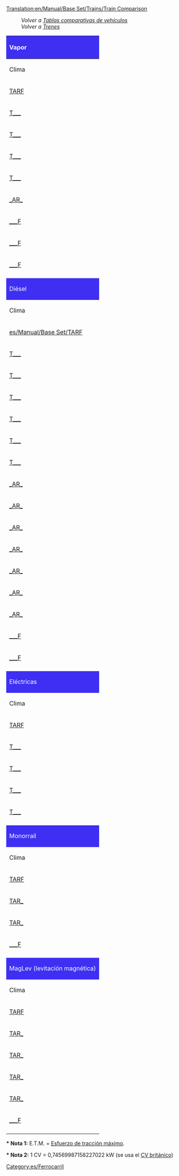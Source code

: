 [[Translation:en/Manual/Base Set/Trains/Train Comparison]]


:''Volver a [[es/Manual/Base Set/Tablas comparativas de vehículos|Tablas comparativas de vehículos]]''
:''Volver a [[es/Manual/Trenes|Trenes]]''

{|bgcolor="white" border=1 style="width=100%"
!colspan="11" style="background: #3e2ff3; color: white;" align="left" |Vapor
|- style="background: #ffdead"
!Clima
!Nombre del modelo
!Precio
!Velocidad
!Peso
!Potencia
!E.T.M.*
!Coste anual
!Diseño
!Duración
!Capacidad
|- style="font-size: 90%; background: #ffdead; text-align: center"
|[[es/Manual/Base Set/TARF|TARF]]
|Original ficticio de TTD ''(equivalente real)''
|€ (£)
|km/h (mph)
|t
|CV (kW)*
|kN
|€/año (£/año)
|año
|años
|
|- align="center"
|[[es/Manual/Base Set/TARF|T___]]
|style="background: #ccffcc" align="left"|[[File:en/Kirbypaultank.png|Máquina Kirby Paul Tank]] [[es/Manual/Base Set/Trains/Kirby Paul Tank|Kirby Paul Tank ''(Collet Pannier Tank)'']]
|style="background: #ccccff" |16.462 (8.203)
|style="background: #ffffcc" |64 (40)
|style="background: #ff9999" |47
|style="background: #ffffcc" |300 (224)
|style="background: #ffffcc" |139
|style="background: #ccccff" |1.640 (820)
|style="background: #ccffcc" |1925
|style="background: #ccffcc" |15
|style="background: #ff9999" |--
|- align="center"
|[[es/Manual/Base Set/TARF|T___]]
|style="background: #ccffcc" align="left"|[[File:en/Chaneyjubilee.png|Máquina Chaney "Jubilee"]] [[es/Manual/Base Set/Trains/Chaney "Jubilee"|Chaney "Jubilee" ''(Stanier 'Jubilee')'']]
|style="background: #ccccff" |30.468 (15.234)
|style="background: #ffffcc" |112 (70)
|style="background: #ff9999" |131
|style="background: #ffffcc" |1.000 (746)
|style="background: #ffffcc" |388
|style="background: #ccccff" |3.936 (1.968)
|style="background: #ccffcc" |1934
|style="background: #ccffcc" |21
|style="background: #ff9999" |--
|- align="center"
|[[es/Manual/Base Set/TARF|T___]]
|style="background: #ccffcc" align="left"|[[File:en/Ginzua4.png|Máquina Ginzu "A4"]] [[es/Manual/Base Set/Trains/Ginzu "A4"|Ginzu "A4" ''(Gresley 'A4')'']]
|style="background: #ccccff" |44.530 (22.265)
|style="background: #ffffcc" |128 (80)
|style="background: #ff9999" |162
|style="background: #ffffcc" |1.200 (895)
|style="background: #ffffcc" |480
|style="background: #ccccff" |4.592 (2.296)
|style="background: #ccffcc" |1935
|style="background: #ccffcc" |20
|style="background: #ff9999" |--
|- align="center"
|[[es/Manual/Base Set/TARF|T___]]
|style="background: #ccffcc" align="left"|[[File:en/Sh8p.png|Máquina SH "8P"]] [[es/Manual/Base Set/Trains/SH "8P"|SH "8P" ''(BR '8P')'']]
|style="background: #ccccff" |51.562 (25.781)
|style="background: #ffffcc" |144 (90)
|style="background: #ff9999" |170
|style="background: #ffffcc" |1.600 (1.193)
|style="background: #ffffcc" |504
|style="background: #ccccff" |4.264 (2.132)
|style="background: #ccffcc" |1954
|style="background: #ccffcc" |23
|style="background: #ff9999" |--
|- align="center"
|[[es/Manual/Base Set/TARF|_AR_]]
|style="background: #ccffcc" align="left"|[[File:en/Wills280.png|Máquina Wills 2-8-0]] [[es/Manual/Base Set/Trains/Wills 2-8-0|Wills 2-8-0]]
|style="background: #ccccff" |32.812 (16.406)
|style="background: #ffffcc" |88 (55)
|style="background: #ff9999" |145
|style="background: #ffffcc" |1.100 (820)
|style="background: #ffffcc" |430
|style="background: #ccccff" |4.264 (2.132)
|style="background: #ccffcc" |1945
|style="background: #ccffcc" |21
|style="background: #ff9999" |--
|- align="center"
|[[es/Manual/Base Set/TARF|___F]]
|style="background: #ccffcc" align="left"|[[File:en/Ploddyphutchoochoo.png|Máquina Ploddyphut Choo-Choo]] [[es/Manual/Base Set/Trains/Ploddyphut Choo-Choo|Ploddyphut Choo-Choo]]
|style="background: #ccccff" |23.514 (11.718)
|style="background: #ffffcc" |72 (45)
|style="background: #ff9999" |85
|style="background: #ffffcc" |400 (298)
|style="background: #ffffcc" |252
|style="background: #ccccff" |2.952 (1.476)
|style="background: #ccffcc" |1946
|style="background: #ccffcc" |20
|style="background: #ff9999" |--
|- align="center"
|[[es/Manual/Base Set/TARF|___F]]
|style="background: #ccffcc" align="left"|[[File:en/Powernautchoochoo.png|Máquina Powernaut Choo-Choo]] [[es/Manual/Base Set/Trains/Powernaut Choo-Choo|Powernaut Choo-Choo]]
|style="background: #ccccff" |35.270 (17.578)
|style="background: #ffffcc" |96 (60)
|style="background: #ff9999" |130
|style="background: #ffffcc" |900 (671)
|style="background: #ffffcc" |385
|style="background: #ccccff" |4.264 (2.132)
|style="background: #ccffcc" |1952
|style="background: #ccffcc" |20
|style="background: #ff9999" |--
|- align="center"
|[[es/Manual/Base Set/TARF|___F]]
|style="background: #ccffcc" align="left"|[[File:en/Mightymoverchoochoo.png|Máquina Mightymover Choo-Choo]] [[es/Manual/Base Set/Trains/Mightymover Choo-Choo|Mightymover Choo-Choo]]
|style="background: #ccccff" |44.676 (22.265)
|style="background: #ffffcc" |112 (70)
|style="background: #ff9999" |140
|style="background: #ffffcc" |1,000 (746)
|style="background: #ffffcc" |415
|style="background: #ccccff" |4.756 (2.378)
|style="background: #ccffcc" |1967
|style="background: #ccffcc" |20
|style="background: #ff9999" |--
|-
|
|-
!colspan="11" style="background: #3e2ff3; color: white;" align="left" |Diésel
|- style="background: #ffdead"
!Clima
!Nombre del modelo
!Precio
!Velocidad
!Peso
!Potencia
!E.T.M.*
!Coste anual
!Diseño
!Duración
!Capacidad
|- style="font-size: 90%; background: #ffdead; text-align: center"
|[[es/Manual/Base Set/TARF]]
|Original ficticio de TTD ''(equivalente real)''
|€ (£)
|km/h (mph)
|t
|CV (kW)*
|kN
|€/año (£/año)
|año
|años
|
|- align="center"
|[[es/Manual/Base Set/TARF|T___]]
|style="background: #ccffcc" align="left"|[[File:en/Manleymoreldmu.png|Máquina Manley-Morel DMU]] [[es/Manual/Base Set/Trains/Manley-Morel DMU|Manley-Morel DMU ''(Metro Cammell DMU)'']]
|style="background: #ccccff" |25.780 (12.890)
|style="background: #ffffcc" |112 (70)
|style="background: #ff9999" |32
|style="background: #ffffcc" |600 (447)
|style="background: #ffffcc" |95
|style="background: #ccccff" |2.556 (1.278)
|style="background: #ccffcc" |1957
|style="background: #ccffcc" |12
|style="background: #ff9999" |76 pas.
|- align="center"
|[[es/Manual/Base Set/TARF|T___]]
|style="background: #ccffcc" align="left"|[[File:en/Dash.png|Máquina "Dash"]] [[es/Manual/Base Set/Trains/Dash|"Dash" ''('Sprinter')'']]
|style="background: #ccccff" |32.812 (16.406)
|style="background: #ffffcc" |120 (75)
|style="background: #ff9999" |38
|style="background: #ffffcc" |700 (523)
|style="background: #ffffcc" |112
|style="background: #ccccff" |2.132 (1.066)
|style="background: #ccffcc" |1984
|style="background: #ccffcc" |15
|style="background: #ff9999" |80 pas.
|- align="center"
|[[es/Manual/Base Set/TARF|T___]]
|style="background: #ccffcc" align="left"|[[File:en/Shhendry25.png|Máquina SH/Hendry "25"]] [[es/Manual/Base Set/Trains/SH/Hendry "25"|SH/Hendry "25" ''(BR/Sulzer '25')'']]
|style="background: #ccccff" |35.156 (17.578)
|style="background: #ffffcc" |128 (80)
|style="background: #ff9999" |72
|style="background: #ffffcc" |1.250 (932)
|style="background: #ffffcc" |213
|style="background: #ccccff" |2.894 (1.447)
|style="background: #ccffcc" |1962
|style="background: #ccffcc" |18
|style="background: #ff9999" |--
|- align="center"
|[[es/Manual/Base Set/TARF|T___]]
|style="background: #ccffcc" align="left"|[[File:en/Uu37.png|Máquina UU "37"]] [[es/Manual/Base Set/Trains/UU "37"|UU "37" ''(EE '37')'']]
|style="background: #ccccff" |39.842 (19.921)
|style="background: #ffffcc" |144 (90)
|style="background: #ff9999" |101
|style="background: #ffffcc" |1.750 (1.305)
|style="background: #ffffcc" |299
|style="background: #ccccff" |3.656 (1.828)
|style="background: #ccffcc" |1959
|style="background: #ccffcc" |20
|style="background: #ff9999" |--
|- align="center"
|[[es/Manual/Base Set/TARF|T___]]
|style="background: #ccffcc" align="left"|[[File:en/Floss47.png|Máquina Floss "47"]] [[es/Manual/Base Set/Trains/Floss "47"|Floss "47" ''(Brush '47')'']]
|style="background: #ccccff" |42.186 (21.093)
|style="background: #ffffcc" |160 (100)
|style="background: #ff9999" |112
|style="background: #ffffcc" |2.580 (1.924)
|style="background: #ffffcc" |332
|style="background: #ccccff" |4.264 (2.132)
|style="background: #ccffcc" |1963
|style="background: #ccffcc" |22
|style="background: #ff9999" |--
|- align="center"
|[[es/Manual/Base Set/TARF|T___]]
|style="background: #ccffcc" align="left"|[[File:en/Sh125.png|Máquina SH "125"]] [[es/Manual/Base Set/Trains/SH "125"|SH "125" ''(BR 'IC125')'']]
|style="background: #ccccff" |46.874 (23.437)
|style="background: #ffffcc" |201 (125)
|style="background: #ff9999" |70
|style="background: #ffffcc" |4.500 (3.356)
|style="background: #ffffcc" |207
|style="background: #ccccff" |5.788 (2.894)
|style="background: #ccffcc" |1978
|style="background: #ccffcc" |20
|style="background: #ff9999" |8 correo
|- align="center"
|[[es/Manual/Base Set/TARF|_AR_]]
|style="background: #ccffcc" align="left"|[[File:en/Mjs250.png|Máquina MJS 250]] [[es/Manual/Base Set/Trains/MJS250|MJS250]]
|style="background: #ccccff" |18.750 (9.375)
|style="background: #ffffcc" |80 (50)
|style="background: #ff9999" |65
|style="background: #ffffcc" |600 (447)
|style="background: #ffffcc" |192
|style="background: #ccccff" |1.980 (990)
|style="background: #ccffcc" |1955
|style="background: #ccffcc" |22
|style="background: #ff9999" |--
|- align="center"
|[[es/Manual/Base Set/TARF|_AR_]]
|style="background: #ccffcc" align="left"|[[File:en/Kelling3100.png|Máquina Kelling 3100]] [[es/Manual/Base Set/Trains/Kelling 3100|Kelling 3100]]
|style="background: #ccccff" |42.186 (21.093)
|style="background: #ffffcc" |104 (65)
|style="background: #ff9999" |110
|style="background: #ffffcc" |1.500 (1.119)
|style="background: #ffffcc" |326
|style="background: #ccccff" |3.198 (1.599)
|style="background: #ccffcc" |1958
|style="background: #ccffcc" |22
|style="background: #ff9999" |--
|- align="center"
|[[es/Manual/Base Set/TARF|_AR_]]
|style="background: #ccffcc" align="left"|[[File:en/Centennial.png|Máquina Centennial]] [[es/Manual/Base Set/Trains/Centennial|Centennial]]
|style="background: #ccccff" |70.312 (35.156)
|style="background: #ffffcc" |112 (70)
|style="background: #ff9999" |207
|style="background: #ffffcc" |6.600 (4.922)
|style="background: #ffffcc" |614
|style="background: #ccccff" |4.722 (2.361)
|style="background: #ccffcc" |1972
|style="background: #ccffcc" |22
|style="background: #ff9999" |--
|- align="center"
|[[es/Manual/Base Set/TARF|_AR_]]
|style="background: #ccffcc" align="left"|[[File:en/Cs4000.png|Máquina CS4000]] [[es/Manual/Base Set/Trains/CS4000|CS4000]]
|style="background: #ccccff" |53.906 (26.953)
|style="background: #ffffcc" |96 (60)
|style="background: #ff9999" |150
|style="background: #ffffcc" |4.000 (2.983)
|style="background: #ffffcc" |445
|style="background: #ccccff" |5.912 (2.956)
|style="background: #ccffcc" |1962
|style="background: #ccffcc" |20
|style="background: #ff9999" |--
|- align="center"
|[[es/Manual/Base Set/TARF|_AR_]]
|style="background: #ccffcc" align="left"|[[File:en/Cs2400.png|Máquina CS2400]] [[es/Manual/Base Set/Trains/CS2400|CS2400]]
|style="background: #ccccff" |37.500 (18.750)
|style="background: #ffffcc" |112 (70)
|style="background: #ff9999" |120
|style="background: #ffffcc" |2.400 (1.790)
|style="background: #ffffcc" |356
|style="background: #ccccff" |3.198 (1.599)
|style="background: #ccffcc" |1965
|style="background: #ccffcc" |20
|style="background: #ff9999" |--
|- align="center"
|[[es/Manual/Base Set/TARF|_AR_]]
|style="background: #ccffcc" align="left"|[[File:en/Mjs1000.png|Máquina MJS 1000]] [[es/Manual/Base Set/Trains/MJS 1000|MJS 1000]]
|style="background: #ccccff" |49.218 (24.609)
|style="background: #ffffcc" |104 (65)
|style="background: #ff9999" |120
|style="background: #ffffcc" |2.200 (1.641)
|style="background: #ffffcc" |356
|style="background: #ccccff" |4.416 (2.208)
|style="background: #ccffcc" |1965
|style="background: #ccffcc" |22
|style="background: #ff9999" |--
|- align="center"
|[[es/Manual/Base Set/TARF|_AR_]]
|style="background: #ccffcc" align="left"|[[File:en/Turnerturbo.png|Turner Turbo]] [[es/Manual/Base Set/Trains/Turner Turbo|Turner Turbo]]
|style="background: #ccccff" |82.028 (41.014)
|style="background: #ffffcc" |160 (100)
|style="background: #ff9999" |190 
|style="background: #ffffcc" |3.500 (2.610)
|style="background: #ffffcc" |564
|style="background: #ccccff" |6.244 (3.122)
|style="background: #ccffcc" |1977
|style="background: #ccffcc" |22
|style="background: #ff9999" |--
|- align="center"
|[[es/Manual/Base Set/TARF|___F]]
|style="background: #ccffcc" align="left"|[[File:en/Ploddyphutdiesel.png|Ploddyphut Diesel]] [[es/Manual/Base Set/Trains/Ploddyphut Diesel|Ploddyphut Diesel]]
|style="background: #ccccff" |37.622 (18.750)
|style="background: #ffffcc" |120 (75)
|style="background: #ff9999" |95
|style="background: #ffffcc" |1.400 (1.044)
|style="background: #ffffcc" |282
|style="background: #ccccff" |3.808 (1.904)
|style="background: #ccffcc" |1972
|style="background: #ccffcc" |20
|style="background: #ff9999" |--
|- align="center"
|[[es/Manual/Base Set/TARF|___F]]
|style="background: #ccffcc" align="left"|[[File:en/Powernautdiesel.png|Powernaut Diesel]] [[es/Manual/Base Set/Trains/Powernaut Diesel|Powernaut Diesel]]
|style="background: #ccccff" |47.028 (23.437)
|style="background: #ffffcc" |152 (95)
|style="background: #ff9999" |120
|style="background: #ffffcc" |2.000 (1.491)
|style="background: #ffffcc" |356
|style="background: #ccccff" |4.112 (2.056)
|style="background: #ccffcc" |1978
|style="background: #ccffcc" |20
|style="background: #ff9999" |--
|-
|
|-
!colspan="11" style="background: #3e2ff3; color: white;" align="left" |Eléctricas
|- style="background: #ffdead"
!Clima
!Nombre del modelo
!Precio
!Velocidad
!Peso
!Potencia
!E.T.M.*
!Coste anual
!Diseño
!Duración
!Capacidad
|- style="font-size: 90%; background: #ffdead; text-align: center"
|[[es/Manual/Base Set/TARF|TARF]]
|Original ficticio de TTD ''(equivalente real)''
|€ (£)
|km/h (mph)
|t
|CV (kW)*
|kN
|€/año (£/año)
|año
|años
|
|- align="center"
|[[es/Manual/Base Set/TARF|T___]]
|style="background: #ccffcc" align="left"|[[File:en/Sh30.png|Máquina SH "30"]] [[es/Manual/Base Set/Trains/SH "30"|SH "30" ''(BR '86')'']]
|style="background: #ccccff" |60.936 (30.468)
|style="background: #ffffcc" |160 (100)
|style="background: #ff9999" |84
|style="background: #ffffcc" |3.600 (2.685)
|style="background: #ffffcc" |249
|style="background: #ccccff" |5.062 (2.531)
|style="background: #ccffcc" |1965
|style="background: #ccffcc" |23
|style="background: #ff9999" |--
|- align="center"
|[[es/Manual/Base Set/TARF|T___]]
|style="background: #ccffcc" align="left"|[[File:en/Sh40.png|Máquina SH "40"]] [[es/Manual/Base Set/Trains/SH "40"|SH "40" ''(BR '87')'']]
|style="background: #ccccff" |70.312 (35.156)
|style="background: #ffffcc" |177 (110)
|style="background: #ff9999" |82
|style="background: #ffffcc" |5.000 (3.728)
|style="background: #ffffcc" |243
|style="background: #ccccff" |5.764 (2.882)
|style="background: #ccffcc" |1973
|style="background: #ccffcc" |25
|style="background: #ff9999" |--
|- align="center"
|[[es/Manual/Base Set/TARF|T___]]
|style="background: #ccffcc" align="left"|[[File:en/Tim.png|Máquina "T.I.M."]] [[es/Manual/Base Set/Trains/T.I.M.|"T.I.M." ''('T.G.V.')'']]
|style="background: #ccccff" |93.750 (46.875)
|style="background: #ffffcc" |241 (150)
|style="background: #ff9999" |90
|style="background: #ffffcc" |7.000 (5.220)
|style="background: #ffffcc" |267
|style="background: #ccccff" |6.748 (3.374)
|style="background: #ccffcc" |1984
|style="background: #ccffcc" |25
|style="background: #ff9999" |--
|- align="center"
|[[es/Manual/Base Set/TARF|T___]]
|style="background: #ccffcc" align="left"|[[File:en/Asiastar.png|Máquina "Asiastar"]] [[es/Manual/Base Set/Trains/AsiaStar|"AsiaStar" ''('Eurostar')'']]
|style="background: #ccccff" |100.780 (50.390)
|style="background: #ffffcc" |265 (165)
|style="background: #ff9999" |94
|style="background: #ffffcc" |8.000 (5.966)
|style="background: #ffffcc" |279
|style="background: #ccccff" |7.028 (3.514)
|style="background: #ccffcc" |1992
|style="background: #ccffcc" |25
|style="background: #ff9999" |--
|-
|
|-
!colspan="11" style="background: #3e2ff3; color: white;" align="left" |Monorraíl
|- style="background: #ffdead"
!Clima
!Nombre del modelo
!Precio
!Velocidad
!Peso
!Potencia
!E.T.M.*
!Coste anual
!Diseño
!Duración
!Capacidad
|- style="font-size: 90%; background: #ffdead; text-align: center"
|[[es/Manual/Base Set/TARF|TARF]]
|Original ficticio de TTD ''(equivalente real)''
|€ (£)
|km/h (mph)
|t
|CV (kW)*
|kN
|€/año (£/año)
|año
|años
|
|- align="center"
|[[es/Manual/Base Set/TARF|TAR_]]
|style="background: #ccffcc" align="left"|[[File:en/X2001.png|Máquina monorraíl X2001]] [[es/Manual/Base Set/Trains/X2001|'X2001']]
|style="background: #ccccff" |121.874 (60.937)
|style="background: #ffffcc" |305 (190)
|style="background: #ff9999" |95
|style="background: #ffffcc" |9.000 (6.711)
|style="background: #ffffcc" |282
|style="background: #ccccff" |6.468 (3.234)
|style="background: #ccffcc" |1999
|style="background: #ccffcc" |20
|style="background: #ff9999" |--
|- align="center"
|[[es/Manual/Base Set/TARF|TAR_]]
|style="background: #ccffcc" align="left"|[[File:en/Millenniumz1.png|Máquina monorraíl Milennium 'Z1']] [[es/millennium Z1|'Millennium Z1']]
|style="background: #ccccff" |140.624 (70.312)
|style="background: #ffffcc" |336 (210)
|style="background: #ff9999" |170
|style="background: #ffffcc" |10.000 (7.457)
|style="background: #ffffcc" |504
|style="background: #ccccff" |6.748 (3.374)
|style="background: #ccffcc" |2005
|style="background: #ccffcc" |20
|style="background: #ff9999" |25 pas.
|- align="center"
|[[es/Manual/Base Set/TARF|___F]]
|style="background: #ccffcc" align="left"|[[File:en/Wizzowowz99.png|Máquina monorraíl Wizzowow 'Z99']] [[es/Manual/Base Set/Trains/Wizzowow Z99|Wizzowow Z99]]
|style="background: #ccccff" |124.626 (62.109)
|style="background: #ffffcc" |321 (200)
|style="background: #ff9999" |95
|style="background: #ffffcc" |5.000 (3.728)
|style="background: #ffffcc" |282
|style="background: #ccccff" |6.468 (3.234)
|style="background: #ccffcc" |1999
|style="background: #ccffcc" |20
|style="background: #ff9999" |--
|-
|
|-
!colspan="11" style="background: #3e2ff3; color: white;" align="left" |MagLev (levitación magnética)
|- style="background: #ffdead"
!Clima
!Nombre del modelo
!Precio
!Velocidad
!Peso
!Potencia
!E.T.M.*
!Coste anual
!Diseño
!Duración
!Capacidad
|- style="font-size: 90%; background: #ffdead; text-align: center"
|[[es/Manual/Base Set/TARF|TARF]]
|Original ficticio de TTD ''(equivalente real)''
|€ (£)
|km/h (mph)
|t
|CV (kW)*
|kN
|€/año (£/año)
|año
|años
|
|- align="center"
|[[es/Manual/Base Set/TARF|TAR_]]
|style="background: #ccffcc" align="left"|[[File:en/Lev1leviathan.png|Tren de levitación magnética 1: Leviathan]] [[es/Manual/Base Set/Trains/Lev1 'Leviathan'|Lev1 'Leviathan']]
|style="background: #ccccff" |164.062 (82.031)
|style="background: #ffffcc" |402 (251)
|style="background: #ff9999" |105
|style="background: #ffffcc" |10.000 (7.457)
|style="background: #ffffcc" |311
|style="background: #ccccff" |7.030 (3.515)
|style="background: #ccffcc" |2020
|style="background: #ccffcc" |20
|style="background: #ff9999" |--
|- align="center"
|[[es/Manual/Base Set/TARF|TAR_]]
|style="background: #ccffcc" align="left"|[[File:en/Lev2cyclops.png|Tren de levitación magnética 2: Cyclops]] [[es/Manual/Base Set/Trains/Lev2 'Cyclops'|Lev2 'Cyclops']]
|style="background: #ccccff" |173.436 (86.718)
|style="background: #ffffcc" |450 (281)
|style="background: #ff9999" |120
|style="background: #ffffcc" |12.000 (8.948)
|style="background: #ffffcc" |356
|style="background: #ccccff" |7.114 (3.557)
|style="background: #ccffcc" |2028
|style="background: #ccffcc" |20
|style="background: #ff9999" |--
|- align="center"
|[[es/Manual/Base Set/TARF|TAR_]]
|style="background: #ccffcc" align="left"|[[File:en/Lev3pegasus.png|Tren de levitación magnética 3: Pegasus]] [[es/Manual/Base Set/Trains/Lev3 'Pegasus'|Lev3 'Pegasus']]
|style="background: #ccccff" |192.186 (96.093)
|style="background: #ffffcc" |480 (300)
|style="background: #ff9999" |130
|style="background: #ffffcc" |15.000 (11.185)
|style="background: #ffffcc" |385
|style="background: #ccccff" |7.142 (3.571)
|style="background: #ccffcc" |2035
|style="background: #ccffcc" |20
|style="background: #ff9999" |--
|- align="center"
|[[es/Manual/Base Set/TARF|TAR_]]
|style="background: #ccffcc" align="left"|[[File:en/Lev4chimaerarhead.png|Tren de levitación magnética 4: Chimaera]] [[es/Manual/Base Set/Trains/Lev4 'Chimaera'|Lev4 'Chimaera']]
|style="background: #ccccff" |222.656 (111.328)
|style="background: #ffffcc" |643 (402)
|style="background: #ff9999" |300
|style="background: #ffffcc" |20.000 (14.914)
|style="background: #ffffcc" |890
|style="background: #ccccff" |7.168 (3.584)
|style="background: #ccffcc" |2038
|style="background: #ccffcc" |20
|style="background: #ff9999" |--
|- align="center"
|[[es/Manual/Base Set/TARF|___F]]
|style="background: #ccffcc" align="left"|[[File:en/Wizzowowrocketeer.png|Máquina de fantasía Wizzowow Rocketeer]] [[es/Manual/Base Set/Trains/Wizzowow Rocketeer|Wizzowow Rocketeer]]
|style="background: #ccccff" |164.600 (82.031)
|style="background: #ffffcc" |482 (300)
|style="background: #ff9999" |120
|style="background: #ffffcc" |10.000 (7.457)
|style="background: #ffffcc" |356
|style="background: #ccccff" |7.030 (3.515)
|style="background: #ccffcc" |2021
|style="background: #ccffcc" |20
|style="background: #ff9999" |--
|-
|}

'''* Nota 1:''' E.T.M. = [https://www.wikipedia.org/wiki/es:Locomotora_de_vapor Esfuerzo de tracción máximo].

'''* Nota 2:''' 1 CV = 0,74569987158227022 kW (se usa el [https://www.wikipedia.org/wiki/es:Caballo_de_fuerza CV británico])

[[Category:es/Ferrocarril]]